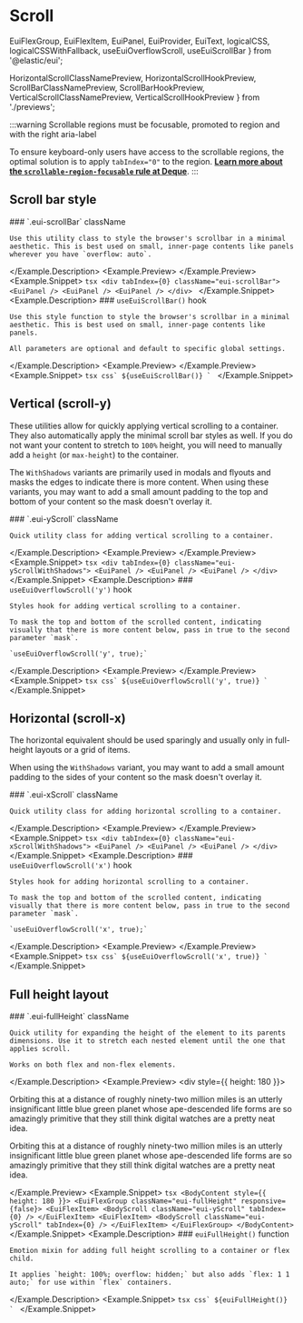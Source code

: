 # Scroll

  EuiFlexGroup,
  EuiFlexItem,
  EuiPanel,
  EuiProvider,
  EuiText,
  logicalCSS,
  logicalCSSWithFallback,
  useEuiOverflowScroll,
  useEuiScrollBar
} from '@elastic/eui';

  HorizontalScrollClassNamePreview,
  HorizontalScrollHookPreview,
  ScrollBarClassNamePreview,
  ScrollBarHookPreview,
  VerticalScrollClassNamePreview,
  VerticalScrollHookPreview
} from './previews';

:::warning Scrollable regions must be focusable, promoted to region and with the right aria-label

To ensure keyboard-only users have access to the scrollable regions, the optimal solution is to apply `tabIndex="0"` to the region. <a href="https://dequeuniversity.com/rules/axe/4.1/scrollable-region-focusable" target="_blank" rel="noopener noreferrer">**Learn more about the `scrollable-region-focusable` rule at Deque**</a>.
:::

## Scroll bar style

<Example>
  <Example.Description>
    ### `.eui-scrollBar` <Badge color="hollow">className</Badge>

    Use this utility class to style the browser's scrollbar in a minimal aesthetic. This is best used on small, inner-page contents like panels wherever you have `overflow: auto`.
  </Example.Description>
  <Example.Preview>
    <ScrollBarClassNamePreview />
  </Example.Preview>
  <Example.Snippet>
    ```tsx
    <div tabIndex={0} className="eui-scrollBar">
      <EuiPanel />
      <EuiPanel />
      <EuiPanel />
    </div>
    ```
  </Example.Snippet>
</Example>
<Example>
  <Example.Description>
    ### `useEuiScrollBar()` <Badge color="hollow">hook</Badge>

    Use this style function to style the browser's scrollbar in a minimal aesthetic. This is best used on small, inner-page contents like panels.

    All parameters are optional and default to specific global settings.
  </Example.Description>
  <Example.Preview>
    <ScrollBarHookPreview />
  </Example.Preview>
  <Example.Snippet>
    ```tsx
    css`
      ${useEuiScrollBar()}
    `
    ```
  </Example.Snippet>
</Example>

## Vertical (scroll-y)

These utilities allow for quickly applying vertical scrolling to a container. They also automatically apply the minimal scroll bar styles as well. If you do not want your content to stretch to `100%` height, you will need to manually add a `height` (or `max-height`) to the container.

The `WithShadows` variants are primarily used in modals and flyouts and masks the edges to indicate there is more content. When using these variants, you may want to add a small amount padding to the top and bottom of your content so the mask doesn't overlay it.

<Example>
  <Example.Description>
    ### `.eui-yScroll` <Badge color="hollow">className</Badge>

    Quick utility class for adding vertical scrolling to a container.
  </Example.Description>
  <Example.Preview>
    <VerticalScrollClassNamePreview />
  </Example.Preview>
  <Example.Snippet>
    ```tsx
    <div tabIndex={0} className="eui-yScrollWithShadows">
      <EuiPanel />
      <EuiPanel />
      <EuiPanel />
    </div>
    ```
  </Example.Snippet>
</Example>
<Example>
  <Example.Description>
    ### `useEuiOverflowScroll('y')` <Badge color="hollow">hook</Badge>

    Styles hook for adding vertical scrolling to a container.

    To mask the top and bottom of the scrolled content, indicating visually that there is more content below, pass in true to the second parameter `mask`.

    `useEuiOverflowScroll('y', true);`
  </Example.Description>
  <Example.Preview>
    <VerticalScrollHookPreview />
  </Example.Preview>
  <Example.Snippet>
    ```tsx
    css`
      ${useEuiOverflowScroll('y', true)}
    `
    ```
  </Example.Snippet>
</Example>

## Horizontal (scroll-x)

The horizontal equivalent should be used sparingly and usually only in full-height layouts or a grid of items.

When using the `WithShadows` variant, you may want to add a small amount padding to the sides of your content so the mask doesn't overlay it.

<Example>
  <Example.Description>
    ### `.eui-xScroll` <Badge color="hollow">className</Badge>

    Quick utility class for adding horizontal scrolling to a container.
  </Example.Description>
  <Example.Preview>
    <HorizontalScrollClassNamePreview />
  </Example.Preview>
  <Example.Snippet>
    ```tsx
    <div tabIndex={0} className="eui-xScrollWithShadows">
      <EuiPanel />
      <EuiPanel />
      <EuiPanel />
    </div>
    ```
  </Example.Snippet>
</Example>
<Example>
  <Example.Description>
    ### `useEuiOverflowScroll('x')` <Badge color="hollow">hook</Badge>

    Styles hook for adding horizontal scrolling to a container.

    To mask the top and bottom of the scrolled content, indicating visually that there is more content below, pass in true to the second parameter `mask`.

    `useEuiOverflowScroll('x', true);`
  </Example.Description>
  <Example.Preview>
    <HorizontalScrollHookPreview />
  </Example.Preview>
  <Example.Snippet>
    ```tsx
    css`
      ${useEuiOverflowScroll('x', true)}
    `
    ```
  </Example.Snippet>
</Example>

## Full height layout

<Example>
  <Example.Description>
    ### `.eui-fullHeight` <Badge color="hollow">className</Badge>

    Quick utility for expanding the height of the element to its parents dimensions. Use it to stretch each nested element until the one that applies scroll.

    Works on both flex and non-flex elements.
  </Example.Description>
  <Example.Preview>
    <div style={{ height: 180 }}>
      <EuiFlexGroup className="eui-fullHeight" gutterSize="s" responsive={false}>
        <EuiFlexItem>
          <EuiPanel className="eui-yScroll" color="warning" tabIndex={0}>
            <EuiText size="s">
              <p>
                Orbiting this at a distance of roughly ninety-two million miles is
                an utterly insignificant little blue green planet whose
                ape-descended life forms are so amazingly primitive that they
                still think digital watches are a pretty neat idea.
              </p>
            </EuiText>
          </EuiPanel>
        </EuiFlexItem>
        <EuiFlexItem>
          <EuiPanel className="eui-yScroll" color="warning" tabIndex={0}>
            <EuiText size="s">
              <p>
                Orbiting this at a distance of roughly ninety-two million miles is
                an utterly insignificant little blue green planet whose
                ape-descended life forms are so amazingly primitive that they
                still think digital watches are a pretty neat idea.
              </p>
            </EuiText>
          </EuiPanel>
        </EuiFlexItem>
      </EuiFlexGroup>
    </div>
  </Example.Preview>
  <Example.Snippet>
    ```tsx
    <BodyContent style={{ height: 180 }}>
      <EuiFlexGroup className="eui-fullHeight" responsive={false}>
        <EuiFlexItem>
          <BodyScroll className="eui-yScroll" tabIndex={0} />
        </EuiFlexItem>
        <EuiFlexItem>
          <BodyScroll className="eui-yScroll" tabIndex={0} />
        </EuiFlexItem>
      </EuiFlexGroup>
    </BodyContent>
    ```
  </Example.Snippet>
</Example>
<Example>
  <Example.Description>
    ### `euiFullHeight()` <Badge color="hollow">function</Badge>

    Emotion mixin for adding full height scrolling to a container or flex child.

    It applies `height: 100%; overflow: hidden;` but also adds `flex: 1 1 auto;` for use within `flex` containers.
  </Example.Description>
  <Example.Snippet>
    ```tsx
    css`
      ${euiFullHeight()}
    `
    ```
  </Example.Snippet>
</Example>
